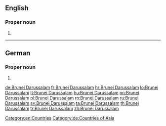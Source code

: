==English==
{{wikipedia}}

===Proper noun===
{{en-proper noun}}

# {{n-g|The official name of [[Brunei]].}}

[[Category:en:Countries]]

----

==German==

===Proper noun===
{{head|de|proper noun|g=n}}

# {{l|en|Brunei Darussalam}}

[[Category:de:Countries of Asia]]

[[de:Brunei Darussalam]]
[[fr:Brunei Darussalam]]
[[hr:Brunei Darussalam]]
[[lo:Brunei Darussalam]]
[[lt:Brunei Darussalam]]
[[hu:Brunei Darussalam]]
[[nn:Brunei Darussalam]]
[[pl:Brunei Darussalam]]
[[ro:Brunei Darussalam]]
[[ru:Brunei Darussalam]]
[[sv:Brunei Darussalam]]
[[ta:Brunei Darussalam]]
[[th:Brunei Darussalam]]
[[tr:Brunei Darussalam]]
[[zh:Brunei Darussalam]]